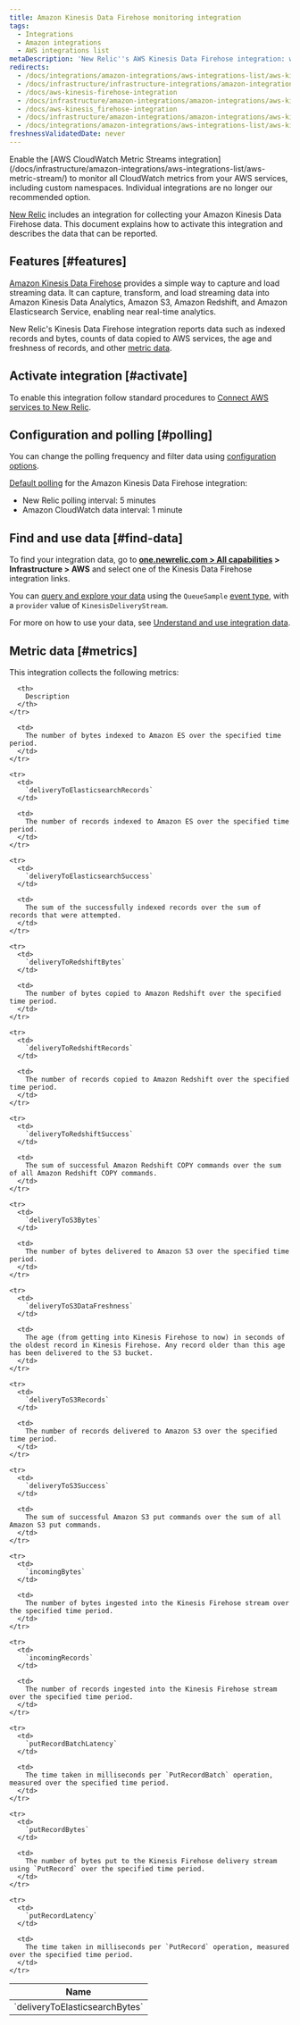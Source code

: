 ```yaml
---
title: Amazon Kinesis Data Firehose monitoring integration
tags:
  - Integrations
  - Amazon integrations
  - AWS integrations list
metaDescription: 'New Relic''s AWS Kinesis Data Firehose integration: what data it reports, and how to enable it.'
redirects:
  - /docs/integrations/amazon-integrations/aws-integrations-list/aws-kinesis-data-firehose-monitoring-integration
  - /docs/infrastructure/infrastructure-integrations/amazon-integrations/aws-kinesis-firehose-integration
  - /docs/aws-kinesis-firehose-integration
  - /docs/infrastructure/amazon-integrations/amazon-integrations/aws-kinesis-firehose-integration
  - /docs/aws-kinesis_firehose-integration
  - /docs/infrastructure/amazon-integrations/amazon-integrations/aws-kinesis-firehose-monitoring-integration
  - /docs/integrations/amazon-integrations/aws-integrations-list/aws-kinesis-firehose-monitoring-integration
freshnessValidatedDate: never
---
```


<Callout variant="important">
  Enable the [AWS CloudWatch Metric Streams integration](/docs/infrastructure/amazon-integrations/aws-integrations-list/aws-metric-stream/) to monitor all CloudWatch metrics from your AWS services, including custom namespaces. Individual integrations are no longer our recommended option.
</Callout>

[New Relic](/docs/infrastructure/integrations-getting-started/getting-started/introduction-infrastructure-integrations) includes an integration for collecting your Amazon Kinesis Data Firehose data. This document explains how to activate this integration and describes the data that can be reported.

## Features [#features]

[Amazon Kinesis Data Firehose](https://aws.amazon.com/kinesis/firehose/) provides a simple way to capture and load streaming data. It can capture, transform, and load streaming data into Amazon Kinesis Data Analytics, Amazon S3, Amazon Redshift, and Amazon <DNT>Elasticsearch<DNT> Service, enabling near real-time analytics.

New Relic's Kinesis Data Firehose integration reports data such as indexed records and bytes, counts of data copied to AWS services, the age and freshness of records, and other [metric data](#metrics).

## Activate integration [#activate]

To enable this integration follow standard procedures to [Connect AWS services to New Relic](/docs/infrastructure/infrastructure-integrations/getting-started/connect-aws-integrations-infrastructure).

## Configuration and polling [#polling]

You can change the polling frequency and filter data using [configuration options](/docs/integrations/new-relic-integrations/getting-started/configure-polling-frequency-data-collection-cloud-integrations).

[Default polling](/docs/infrastructure/amazon-integrations/aws-integrations-list/aws-polling-intervals-infrastructure-integrations) for the Amazon Kinesis Data Firehose integration:

* New Relic polling interval: 5 minutes
* Amazon CloudWatch data interval: 1 minute

## Find and use data [#find-data]

To find your integration data, go to <DNT>**[one.newrelic.com > All capabilities](https://one.newrelic.com/all-capabilities) > Infrastructure > AWS**</DNT> and select one of the Kinesis Data Firehose integration links.

You can [query and explore your data](/docs/using-new-relic/data/understand-data/query-new-relic-data) using the `QueueSample` [event type](/docs/data-apis/understand-data/new-relic-data-types/#event-data), with a `provider` value of `KinesisDeliveryStream`.

For more on how to use your data, see [Understand and use integration data](/docs/infrastructure/integrations/find-use-infrastructure-integration-data).

## Metric data [#metrics]

This integration collects the following metrics:

<table>
  <thead>
    <tr>
      <th style={{ width: "315" }}>
        Name
      </th>

      <th>
        Description
      </th>
    </tr>
  </thead>

  <tbody>
    <tr>
      <td>
        `deliveryToElasticsearchBytes`
      </td>

      <td>
        The number of bytes indexed to Amazon ES over the specified time period.
      </td>
    </tr>

    <tr>
      <td>
        `deliveryToElasticsearchRecords`
      </td>

      <td>
        The number of records indexed to Amazon ES over the specified time period.
      </td>
    </tr>

    <tr>
      <td>
        `deliveryToElasticsearchSuccess`
      </td>

      <td>
        The sum of the successfully indexed records over the sum of records that were attempted.
      </td>
    </tr>

    <tr>
      <td>
        `deliveryToRedshiftBytes`
      </td>

      <td>
        The number of bytes copied to Amazon Redshift over the specified time period.
      </td>
    </tr>

    <tr>
      <td>
        `deliveryToRedshiftRecords`
      </td>

      <td>
        The number of records copied to Amazon Redshift over the specified time period.
      </td>
    </tr>

    <tr>
      <td>
        `deliveryToRedshiftSuccess`
      </td>

      <td>
        The sum of successful Amazon Redshift COPY commands over the sum of all Amazon Redshift COPY commands.
      </td>
    </tr>

    <tr>
      <td>
        `deliveryToS3Bytes`
      </td>

      <td>
        The number of bytes delivered to Amazon S3 over the specified time period.
      </td>
    </tr>

    <tr>
      <td>
        `deliveryToS3DataFreshness`
      </td>

      <td>
        The age (from getting into Kinesis Firehose to now) in seconds of the oldest record in Kinesis Firehose. Any record older than this age has been delivered to the S3 bucket.
      </td>
    </tr>

    <tr>
      <td>
        `deliveryToS3Records`
      </td>

      <td>
        The number of records delivered to Amazon S3 over the specified time period.
      </td>
    </tr>

    <tr>
      <td>
        `deliveryToS3Success`
      </td>

      <td>
        The sum of successful Amazon S3 put commands over the sum of all Amazon S3 put commands.
      </td>
    </tr>

    <tr>
      <td>
        `incomingBytes`
      </td>

      <td>
        The number of bytes ingested into the Kinesis Firehose stream over the specified time period.
      </td>
    </tr>

    <tr>
      <td>
        `incomingRecords`
      </td>

      <td>
        The number of records ingested into the Kinesis Firehose stream over the specified time period.
      </td>
    </tr>

    <tr>
      <td>
        `putRecordBatchLatency`
      </td>

      <td>
        The time taken in milliseconds per `PutRecordBatch` operation, measured over the specified time period.
      </td>
    </tr>

    <tr>
      <td>
        `putRecordBytes`
      </td>

      <td>
        The number of bytes put to the Kinesis Firehose delivery stream using `PutRecord` over the specified time period.
      </td>
    </tr>

    <tr>
      <td>
        `putRecordLatency`
      </td>

      <td>
        The time taken in milliseconds per `PutRecord` operation, measured over the specified time period.
      </td>
    </tr>
  </tbody>
</table>
